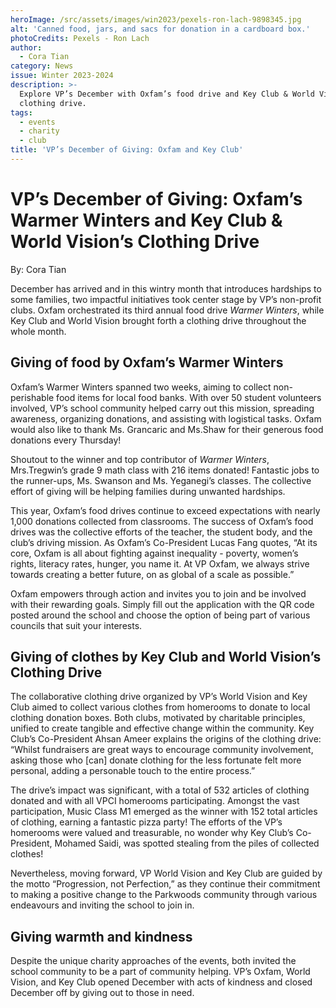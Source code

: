 ```yaml
---
heroImage: /src/assets/images/win2023/pexels-ron-lach-9898345.jpg
alt: 'Canned food, jars, and sacs for donation in a cardboard box.'
photoCredits: Pexels - Ron Lach
author:
  - Cora Tian
category: News
issue: Winter 2023-2024
description: >-
  Explore VP’s December with Oxfam’s food drive and Key Club & World Vision’s
  clothing drive.
tags:
  - events
  - charity
  - club
title: 'VP’s December of Giving: Oxfam and Key Club'
---
```


# VP’s December of Giving: Oxfam’s Warmer Winters and Key Club & World Vision’s Clothing Drive

By: Cora Tian

December has arrived and in this wintry month that introduces hardships to some families, two impactful initiatives took center stage by VP’s non-profit clubs. Oxfam orchestrated its third annual food drive _Warmer Winters_, while Key Club and World Vision brought forth a clothing drive throughout the whole month.

## Giving of food by Oxfam’s Warmer Winters

Oxfam’s Warmer Winters spanned two weeks, aiming to collect non-perishable food items for local food banks. With over 50 student volunteers involved, VP’s school community helped carry out this mission, spreading awareness, organizing donations, and assisting with logistical tasks. Oxfam would also like to thank Ms. Grancaric and Ms.Shaw for their generous food donations every Thursday!

Shoutout to the winner and top contributor of _Warmer Winters_, Mrs.Tregwin’s grade 9 math class with 216 items donated! Fantastic jobs to the runner-ups, Ms. Swanson and Ms. Yeganegi’s classes. The collective effort of giving will be helping families during unwanted hardships.

This year, Oxfam’s food drives continue to exceed expectations with nearly 1,000 donations collected from classrooms. The success of Oxfam’s food drives was the collective efforts of the teacher, the student body, and the club’s driving mission. As Oxfam’s Co-President Lucas Fang quotes, “At its core, Oxfam is all about fighting against inequality - poverty, women’s rights, literacy rates, hunger, you name it. At VP Oxfam, we always strive towards creating a better future, on as global of a scale as possible.”

Oxfam empowers through action and invites you to join and be involved with their rewarding goals. Simply fill out the application with the QR code posted around the school and choose the option of being part of various councils that suit your interests.

## Giving of clothes by Key Club and World Vision’s Clothing Drive

The collaborative clothing drive organized by VP’s World Vision and Key Club aimed to collect various clothes from homerooms to donate to local clothing donation boxes. Both clubs, motivated by charitable principles, unified to create tangible and effective change within the community. Key Club’s Co-President Ahsan Ameer explains the origins of the clothing drive: “Whilst fundraisers are great ways to encourage community involvement, asking those who \[can] donate clothing for the less fortunate felt more personal, adding a personable touch to the entire process.”

The drive’s impact was significant, with a total of 532 articles of clothing donated and with all VPCI homerooms participating. Amongst the vast participation, Music Class M1 emerged as the winner with 152 total articles of clothing, earning a fantastic pizza party! The efforts of the VP’s homerooms were valued and treasurable, no wonder why Key Club’s Co-President, Mohamed Saidi, was spotted stealing from the piles of collected clothes!

Nevertheless, moving forward, VP World Vision and Key Club are guided by the motto “Progression, not Perfection,” as they continue their commitment to making a positive change to the Parkwoods community through various endeavours and inviting the school to join in.

## Giving warmth and kindness

Despite the unique charity approaches of the events, both invited the school community to be a part of community helping. VP’s Oxfam, World Vision, and Key Club opened December with acts of kindness and closed December off by giving out to those in need.
